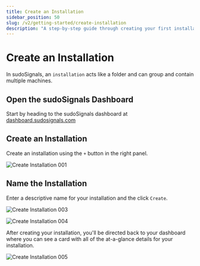 ```yaml
---
title: Create an Installation 
sidebar_position: 50
slug: /v2/getting-started/create-installation
description: "A step-by-step guide through creating your first installation"
---
```


# Create an Installation

In sudoSignals, an `installation` acts like a folder and can group and contain multiple machines. 

## Open the sudoSignals Dashboard

Start by heading to the sudoSignals dashboard at [dashboard.sudosignals.com](https://dashboard.sudosignals.com/)

## Create an Installation

Create an installation using the `+` button in the right panel. 

![Create Installation 001](/img/create-installation/v2-create-installation-001.png)

## Name the Installation

Enter a descriptive name for your installation and the click `Create`.

![Create Installation 003](/img/create-installation/v2-create-installation-003.png)

![Create Installation 004](/img/create-installation/v2-create-installation-004.png)

After creating your installation, you'll be directed back to your dashboard where you can see a card with all of the at-a-glance details for your installation.

![Create Installation 005](/img/create-installation/v2-create-installation-005.png)
